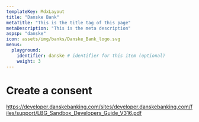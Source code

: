 ```yaml
---
templateKey: MdxLayout
title: "Danske Bank"
metaTitle: "This is the title tag of this page"
metaDescription: "This is the meta description"
aspsp: "danske"
icon: assets/img/banks/Danske_Bank_logo.svg
menus:
  playground: 
    identifier: danske # identifier for this item (optional)
    weight: 3
---
```


# Create a consent

https://developer.danskebanking.com/sites/developer.danskebanking.com/files/support/LBG_Sandbox_Developers_Guide_V316.pdf

